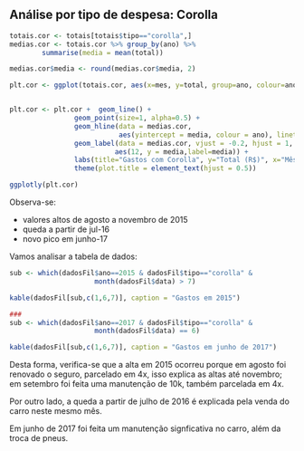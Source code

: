 
## Análise por tipo de despesa: Corolla

```r
totais.cor <- totais[totais$tipo=="corolla",]
medias.cor <- totais.cor %>% group_by(ano) %>%
        summarise(media = mean(total))

medias.cor$media <- round(medias.cor$media, 2)

plt.cor <- ggplot(totais.cor, aes(x=mes, y=total, group=ano, colour=ano))


plt.cor <- plt.cor +  geom_line() +
                geom_point(size=1, alpha=0.5) +
                geom_hline(data = medias.cor, 
                           aes(yintercept = media, colour = ano), linetype=2) +
                geom_label(data = medias.cor, vjust = -0.2, hjust = 1,
                          aes(12, y = media,label=media)) +
                labs(title="Gastos com Corolla", y="Total (R$)", x="Mês") +
                theme(plot.title = element_text(hjust = 0.5))

ggplotly(plt.cor)
```

Observa-se:

- valores altos de agosto a novembro de 2015
- queda a partir de jul-16
- novo pico em junho-17

Vamos analisar a tabela de dados:

```r

sub <- which(dadosFil$ano==2015 & dadosFil$tipo=="corolla" &
                     month(dadosFil$data) > 7)

kable(dadosFil[sub,c(1,6,7)], caption = "Gastos em 2015")

###
sub <- which(dadosFil$ano==2017 & dadosFil$tipo=="corolla" &
                     month(dadosFil$data) == 6)

kable(dadosFil[sub,c(1,6,7)], caption = "Gastos em junho de 2017")


```


Desta forma, verifica-se que a alta em 2015 ocorreu porque em agosto foi renovado o seguro, parcelado em 4x, isso explica as altas até novembro; em setembro foi feita uma manutenção de 10k, também parcelada em 4x.

Por outro lado, a queda a partir de julho de 2016 é explicada pela venda do carro neste mesmo mês.

Em junho de 2017 foi feita um manutenção signficativa no carro, além da troca de pneus.





